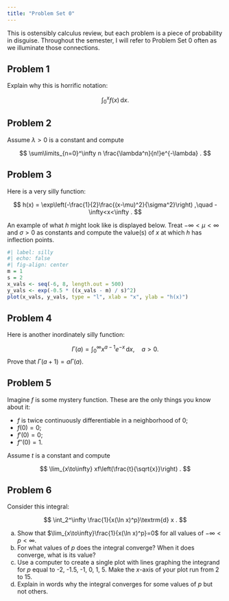 ```yaml
---
title: "Problem Set 0"
---
```


This is ostensibly calculus review, but each problem is a piece of probability in disguise. Throughout the semester, I will refer to Problem Set 0 often as we illuminate those connections.

## Problem 1

Explain why this is horrific notation:

$$
    \int_0^x f(x)\,\textrm{d} x.
$$

## Problem 2

Assume $\lambda>0$ is a constant and compute 

$$
    \sum\limits_{n=0}^\infty n \frac{\lambda^n}{n!}e^{-\lambda}
    .
$$

## Problem 3

Here is a very silly function:

$$
    h(x)
    =
    \exp\left(-\frac{1}{2}\frac{(x-\mu)^2}{\sigma^2}\right)
    ,\quad 
    -\infty<x<\infty
    .
$$

An example of what $h$ might look like is displayed below. Treat $-\infty<\mu<\infty$ and $\sigma>0$ as constants and compute the value(s) of $x$ at which $h$ has inflection points.
    
```r
#| label: silly
#| echo: false
#| fig-align: center
m = 1
s = 2
x_vals <- seq(-6, 8, length.out = 500)
y_vals <- exp(-0.5 * ((x_vals - m) / s)^2)
plot(x_vals, y_vals, type = "l", xlab = "x", ylab = "h(x)")
```

## Problem 4

Here is another inordinately silly function:

$$
        \Gamma(a)=\int_0^\infty x^{a-1}e^{-x}\,\textrm{d} x,\quad a>0.
$$
Prove that $\Gamma(a+1)=a\Gamma(a)$.

## Problem 5

Imagine $f$ is some mystery function. These are the only things you know about it:

- $f$ is twice continuously differentiable in a neighborhood of 0;
- $f(0) = 0$;
- $f'(0) = 0$;
- $f''(0) = 1$.

Assume $t$ is a constant and compute 

$$
    \lim_{x\to\infty} xf\left(\frac{t}{\sqrt{x}}\right)
    .
$$

## Problem 6

Consider this integral:

$$
    \int_2^\infty 
    \frac{1}{x(\ln x)^p}\textrm{d} x
    .
$$

a. Show that $\lim_{x\to\infty}\frac{1}{x(\ln x)^p}=0$ for all values of $-\infty<p<\infty$.
b. For what values of $p$ does the integral converge? When it does converge, what is its value?
c. Use a computer to create a single plot with lines graphing the integrand for $p$ equal to -2, -1.5, -1, 0, 1, 5. Make the $x$-axis of your plot run from 2 to 15.
d. Explain in words why the integral converges for some values of $p$ but not others.
